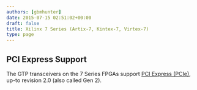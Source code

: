 ```yaml
---
authors: [gbmhunter]
date: 2015-07-15 02:51:02+00:00
draft: false
title: Xilinx 7 Series (Artix-7, Kintex-7, Virtex-7)
type: page
---
```



## PCI Express Support

The GTP transceivers on the 7 Series FPGAs support [PCI Express (PCIe)](/electronics/communication-protocols/pci-express-pcie), up-to revision 2.0 (also called Gen 2).
